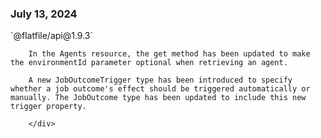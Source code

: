 ### July 13, 2024

<div style={{ display: "table", width: "auto" }}>

  <div style={{ display: "table-row", width: "auto" }}>
      <Snippet file="chips/dataxp.mdx" />
        <div style={{ float: "left", display: "table-column", paddingLeft: "30px", width: "calc(80% - 30px)" }}>
        `@flatfile/api@1.9.3`

        In the Agents resource, the get method has been updated to make the environmentId parameter optional when retrieving an agent.

        A new JobOutcomeTrigger type has been introduced to specify whether a job outcome's effect should be triggered automatically or manually. The JobOutcome type has been updated to include this new trigger property.

        </div>
  </div>

</div>